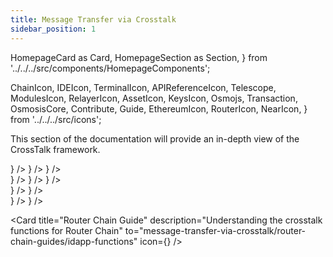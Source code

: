 ```yaml
---
title: Message Transfer via Crosstalk
sidebar_position: 1
---
```


  HomepageCard as Card,
  HomepageSection as Section,
} from '../../../src/components/HomepageComponents';

  ChainIcon,
  IDEIcon,
  TerminalIcon,
  APIReferenceIcon,
  Telescope,
  ModulesIcon,
  RelayerIcon,
  AssetIcon,
  KeysIcon,
  Osmojs,
  Transaction,
  OsmosisCore,
  Contribute,
  Guide,
  EthereumIcon,
  RouterIcon,
  NearIcon,
} from '../../../src/icons';

This section of the documentation will provide an in-depth view of the CrossTalk framework.

<Section title="Theoretical Concepts" id="web-sdks" hasSubSections >

<Section>
  <Card
    title="Overview"
    description="What is CrossTalk why is it required?"
    to="message-transfer-via-crosstalk/overview"
    icon={<IDEIcon />}
  />
    <Card
    title="Key Concepts"
    description="Dissecting different functions and parameters associated with CrossTalk"
    to="message-transfer-via-crosstalk/key-concepts"
    icon={<ChainIcon />}
  />
  <Card
    title="Fee Management"
    description="Gaining a deeper understanding of how the CrossTalk and Omnichain Fee is computed"
    to="message-transfer-via-crosstalk/key-concepts/fee-management"
    icon={<AssetIcon />}
  />

  </Section>

  </Section>

<Section title="Guides" id="web-sdks" hasSubSections >
   <Section>
  <Card
    title="EVM-Guides"
    description="Learning how to execute different types of cross-chain requests in EVM Chains"
    to="message-transfer-via-crosstalk/evm-guides"
    icon={<ModulesIcon />}
  />
 <Card
    title="NEAR-Guides"
    description="Learning how to execute different types of cross-chain requests in NEAR"
    to="message-transfer-via-crosstalk/near-guides"
    icon={<ModulesIcon />}
  />
 <Card
    title="Router-chain-Guides"
    description="Learning how to execute different types of cross-chain requests from or to Router Chain"
    to="message-transfer-via-crosstalk/router-chain-guides"
    icon={<ModulesIcon />}
  />
    </Section>

  </Section>

   <Section title="Sample iDapps" id="sample-idapps" hasSubSections >

<Section>
  <Card
    title="Deploying a Cross-chain Ping Pong Contract"
    description="Learn how to deploy your first cross-chain dApp using Router's CrossTalk framework"
    to="message-transfer-via-crosstalk/sample-idapps/on-evm-chains/ping-pong"
    icon={<Guide />}
  />
  <Card
    title="Deploying a Cross-chain NFT (ERC-1155)"
    description="Learn how to deploy a cross-chain NFT using Router's CrossTalk framework"
    to="message-transfer-via-crosstalk/sample-idapps/on-evm-chains/cross-chain-nft"
    icon={<Guide />}
  />
</Section>

  </Section>

  <Section title="Understanding Functions" id="web-sdks" hasSubSections >

  <Section>
  <Card
  title="EVM Guide"
  description="Understanding the crosstalk functions for EVM contracts"
  to="message-transfer-via-crosstalk/evm-guides/idapp-functions"
  icon={<EthereumIcon />}
  />
  <Card
  title="NEAR Guide"
  description="Understanding the crosstalk functions for Near chain"
  to="message-transfer-via-crosstalk/near-guides/idapp-functions"
  icon={<NearIcon />}
  />

  <Card
  title="Router Chain Guide"
  description="Understanding the crosstalk functions for Router Chain"
  to="message-transfer-via-crosstalk/router-chain-guides/idapp-functions"
  icon={<RouterIcon />}
  />
  </Section>
  </Section>
